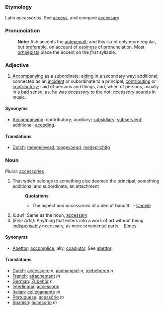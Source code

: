 ===Etymology===
Latin ''accessorius''. See [[access]], and compare [[accessary]]
===Pronunciation===
:'''Note:''' Ash accents the [[antepenult]]; and this is not only more regular, but [[preferable]], on account of [[easiness]] of pronunciation. Most [[orhoëpists]] place the accent on the ''first'' syllable.
===Adjective===
#[[Accompanying]] as a subordinate; [[aiding]] in a secondary way; additional; connected as an [[incident]] or subordinate to a principal; [[contributing]] or [[contributory]]; said of persons and things, and, when of persons, usually in a bad sense; as, he was ''accessory'' to the riot; ''accessory'' sounds in music.
====Synonyms====
*[[Accompanying]]; contributory; auxiliary; [[subsidiary]]; [[subservient]]; additional; [[acceding]].

====Translations====
*[[Dutch]]: [[meegeleverd]], [[toegevoegd]], [[medeplichtig]]
===Noun===
Plural: [[accessories]]
#That which belongs to something else deemed the principal; something additional and subordinate, an attachment
#:'''Quotations'''
#:*The aspect and ''accessories'' of a den of banditti. - [[Carlyle]]
#''(Law):'' Same as the noun, [[accessary]]
#''(Fine Arts):'' Anything that enters into a work of art without being [[indispensably]] necessary, as mere ornamental parts. - [[Elmes]]

====Synonyms====
*[[Abettor]]; [[accomplice]]; ally; [[coadjutor]]. See [[abettor]].

====Translations====
*[[Dutch]]: [[accessoire]] ''n'', [[aanhangsel]] ''n'', [[toebehoren]] ''n''
*[[French]]: [[attachement]] ''m''
*[[German]]: [[Zubehör]] ''n''
*[[Interlingua]]: [[accessorio]]
*[[Italian]]: [[collegamento]] ''m''
*[[Portuguese]]: [[acessório]] ''m''
*[[Spanish]]: [[accesorio]] ''m''